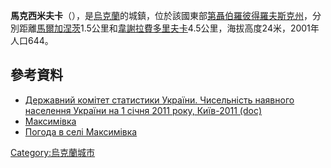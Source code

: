 {{coord|47|41|25|N|34|38|1|E|scale:30000_region:UA|display=title}}

'''馬克西米夫卡'''（{{lang-uk|Максимівка}}），是[[烏克蘭|烏克蘭]]的城鎮，位於該國東部[[第聶伯羅彼得羅夫斯克州|第聶伯羅彼得羅夫斯克州]]，分別距離[[馬爾加涅茨|馬爾加涅茨]]1.5公里和[[韋謝拉費多里夫卡|韋謝拉費多里夫卡]]4.5公里，海拔高度24米，2001年人口644。

==參考資料==
*[https://web.archive.org/web/20121010205321/http://stat6.stat.lviv.ua/PXWEB2007/ukr/publ/2011/chnas.zip Державний комітет статистики України. Чисельність наявного населення України на 1 січня 2011 року, Київ-2011 (doc)]
*[http://gska2.rada.gov.ua/pls/z7502/A005?rdat1=29.01.2010&rf7571=6917 Максимівка]{{dead link|date=2018年5月 |bot=InternetArchiveBot |fix-attempted=yes }}
* [http://weather.in.ua/ua/dnepropetrovskaja/14424 Погода в селі Максимівка] {{Wayback|url=http://weather.in.ua/ua/dnepropetrovskaja/14424 |date=20160607152438 }}

{{Ukraine-geo-stub}}
[[Category:烏克蘭城市|Category:烏克蘭城市]]